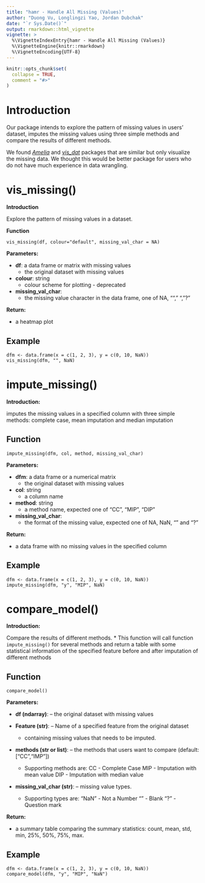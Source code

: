 ```yaml
---
title: "hamr - Handle All Missing (Values)"
author: "Duong Vu, Longlingzi Yao, Jordan Dubchak"
date: "`r Sys.Date()`"
output: rmarkdown::html_vignette
vignette: >
  %\VignetteIndexEntry{hamr - Handle All Missing (Values)}
  %\VignetteEngine{knitr::rmarkdown}
  %\VignetteEncoding{UTF-8}
---
```


```r
knitr::opts_chunk$set(
  collapse = TRUE,
  comment = "#>"
)
```

# Introduction

Our package intends to explore the pattern of missing values in users' dataset, imputes the missing values using three simple methods and compare the results of different methods. 

We found *[Amelia](https://cran.r-project.org/web/packages/Amelia/Amelia.pdf)* and *[vis_dat](https://cran.r-project.org/web/packages/visdat/visdat.pdf)* packages that are similar but only visualize the missing data. We thought this would be better package for users who do not have much experience in data wrangling.

# **vis_missing()** 

**Introduction**

Explore the pattern of missing values in a dataset. 

**Function**

```
vis_missing(df, colour="default", missing_val_char = NA)
```

**Parameters:**

* **df**: a data frame or matrix with missing values
  * the original dataset with missing values
* **colour**: string 
  * colour scheme for plotting - deprecated 
* **missing_val_char**:
  * the missing value character in the data frame, one of NA, "", " ", "?"

**Return:**

* a heatmap plot

## Example

```
dfm <- data.frame(x = c(1, 2, 3), y = c(0, 10, NaN))
vis_missing(dfm, "", NaN)
```

# **impute_missing()** 

**Introduction:**

imputes the missing values in a specified column with three simple methods: complete case, mean imputation and median imputation

## Function

```
impute_missing(dfm, col, method, missing_val_char)
```

**Parameters:**

* **dfm**: a data frame or a numerical matrix
  * the original dataset with missing values

* **col**: string 
  * a column name

* **method**: string
  * a method name, expected one of "CC", "MIP", "DIP"
  
* **missing_val_char**:
  * the format of the missing value, expected one of NA, NaN, "" and "?"

**Return:**

* a data frame with no missing values in the specified column

## Example

```
dfm <- data.frame(x = c(1, 2, 3), y = c(0, 10, NaN))
impute_missing(dfm, "y", "MIP", NaN)
```

# **compare_model()** 

**Introduction:**

Compare the results of different methods.
* This function will call function `impute_missing()` for several methods and
return a table with some statistical information of the specified feature 
before and after imputation of different methods

## Function

```
compare_model()
```

**Parameters:**

* **df (ndarray)**: -- the original dataset with missing values

* **Feature (str)**: -- Name of a specified feature from the original dataset 
  * containing missing values that needs to be imputed.
            
* **methods (str or list)**: -- the methods that users want to compare (default: ["CC","IMP"])
  * Supporting methods are: 
        CC 	- Complete Case
        MIP - Imputation with mean value
        DIP - Imputation with median value
* **missing_val_char (str)**: -- missing value types. 
  * Supporting types are:
        "NaN" - Not a Number
        "" - Blank
        "?" - Question mark

**Return:**

* a summary table comparing the summary statistics: count, mean, std, min, 25%, 50%, 75%, max.

## Example

```
dfm <- data.frame(x = c(1, 2, 3), y = c(0, 10, NaN))
compare_model(dfm, "y", "MIP", "NaN")
```
